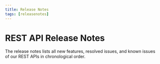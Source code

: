 ```yaml
---
title: Release Notes
tags: [releasenotes]
---
```



# REST API Release Notes

The release notes lists all new features, resolved issues, and known issues of our REST APIs in chronological order.

<ReleaseNotesGenerator noteKey="developer-portal" />
